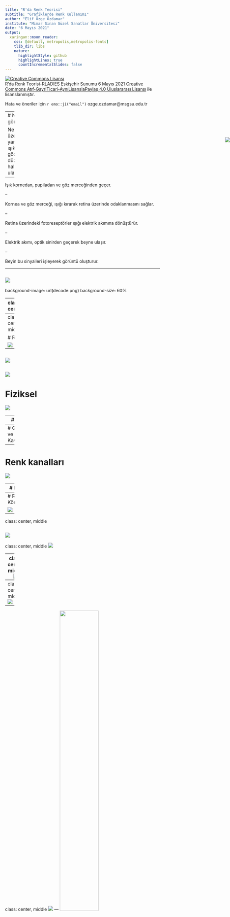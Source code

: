 ```yaml
---
title: "R'da Renk Teorisi"
subtitle: "Grafiklerde Renk Kullanımı"
author: "Elif Özge Özdamar"
institute: "Mimar Sinan Güzel Sanatlar Üniversitesi"
date: "6 Mayıs 2021"
output:
  xaringan::moon_reader:
    css: [default, metropolis,metropolis-fonts]
    tlib_dir: libs
    nature:
      highlightStyle: github
      highlightLines: true
      countIncrementalSlides: false
---
```



<img src="msgsulogo.png" style="position:absolute;top:500px;right:0px;" />



<a rel="license" href="http://creativecommons.org/licenses/by-nc-sa/4.0/"><img alt="Creative Commons Lisansı" style="border-width:0" src="https://i.creativecommons.org/l/by-nc-sa/4.0/88x31.png" /></a><br />R'da Renk Teorisi-RLADIES Eskişehir Sunumu 6 Mayıs 2021<a rel="license" href="http://creativecommons.org/licenses/by-nc-sa/4.0/"> Creative Commons Atıf-GayriTicari-AynıLisanslaPaylaş 4.0 Uluslararası Lisansı</a> ile lisanslanmıştır.

Hata ve öneriler için `r emo::ji("email")` ozge.ozdamar@msgsu.edu.tr


---
# Nasıl görürüz?

Nesnelerin üzerinden yansıyan ışık gözlere düz bir hat halinde ulaşır.

--

Işık kornedan, pupiladan ve göz merceğinden geçer.

--

Kornea ve göz merceği, ışığı kırarak retina üzerinde odaklanmasını sağlar.

--

Retina üzerindeki fotoreseptörler ışığı elektrik akımına dönüştürür.

--

Elektrik akımı, optik sinirden geçerek beyne ulaşır.

--

Beyin bu sinyalleri işleyerek görüntü oluşturur.

---

![](images/eye.png)
---
background-image: url(decode.png) 
background-size: 60%

---
class: center

.middle.center[

<img src="images/perception.png">

]



---
class: center, middle

# Renk

![](images/DavidNovick.png)

---


![](images/color1.png)
---


![](images/color2.png)
---

# Fiziksel

![](images/color-material.png)

---
# Işıma



![](images/color-radiant.png)

---
# Görsel ve Kavramsal

---
# Renk kanalları

![](images/colorchannels.png)


---
# Link

TETRACHROMAT:
https://www.youtube.com/watch?v=5U31gXf4hwk


HOW ANIMALS SEE:
https://www.nhm.ac.uk/discover/how-do-other-animals-see-the-world.html

COLOR TEST:
https://color.method.ac


---
# Renk Körlüğü

![](images/rk1.png)

---
class: center, middle

![](images/rk2.png)
---
class: center, middle
![](images/rk3.png)

---
class: center, middle
![](images/rk4.png)


---
class: center, middle
![](images/rk5.png)

---
class: center, middle
![](images/rk6.png)
---
  <img src="rk7.png" height="50%" width="50%" />


---

 <img src="rk8.png" height="50%" width="50%" />

---

 <img src="rk9.png" height="50%" width="50%" />

---

 <img src="rk10.png" height="50%" width="50%" />

---

 <img src="rk11.png" height="50%" width="50%" />
 
---

# Gestalt

<span style="color: blue;"> **Law of Proximity**</span> *(Yakınlık ilkesi)*

--

<span style="color: blue;"> **Law of Similarity**</span> *(Benzerlik ilkesi)*

--

<span style="color: blue;"> **Law of Segregation**</span> *(Ayrışma ilkesi)*


--

<span style="color: blue;"> **Law of Connectivity**</span> *(Bağlantı ilkesi)*

--

<span style="color: blue;"> **Law of Common Fate**</span> *(Ortak Kader ilkesi)*

--

<span style="color: blue;"> **Law of Closure**</span> *(Tamamlanma ilkesi)*

--

<span style="color: blue;"> **Law of Figure/Ground**</span> *(Şekil/Zemin ilkesi)*

--

<span style="color: blue;"> **Law of Continuity**</span> *(Devamlılık ilkesi)*


---
# Yakınlık ilkesi

Bilişsel sistemimiz, birbirine mekansal ya da zamansal olarak yakın olan elemanları anlamlı bir bütün oluşturması için gruplar. Yakınlık ilkesi (ing: law of proximity)  olarak isimlendirilen bu durum; insanların, birbirine yakın olan nesnelerin uzak olan nesnelere göre daha fazla benzer özelliklere sahip olduklarını (daha fazla ilişkili olduklarını) varsayamasından kaynaklanır. 

![](images/g1.png)


![](images/g2.png)
---


Bu ilkenin grafik üzerinde uygulaması çoğunlukla gruplandırılmış çubuk grafik, ya da saçılım diyagramı üzerinde uygulanır

Görselleştirmede aktarılmak istenilen bilginin önem sırasına göre, odaklanılnası istenilen bilgi gruplandırılarak dikkat çıkarılır.

---

![](images/g3.png)

---

![](images/g4.png)
---
# Benzerlik ilkesi

Bilişsel sistemimiz benzer elemanları anlamlı bir bütün oluşturması için gruplar. Gruplama işlemi renk, büyüklük ya da şekle göre olabilir.


![](images/g5.png)
---

![](images/g6.png)

--

![](images/g7.png)
---
# Şekil/Zemin Etkisi

Bilişsel sistemimiz, kontrast, renk, boyut gibi görsel bir değişkene dayanarak nesneleri arka fondan ayırarak algılar

![](images/g8.png)
---

# Renk Modelleri

Renk modelleri, ana renkler kullanılarak daha geniş bir renk skalası oluşturmak için geliştirilmiş matematiksel modellerdir.

<span style="color: blue;"> **RGB**</span> *(Red, Green Blue)*

--

<span style="color: blue;"> **CMYK**</span> *(Cyan, Magenda, Yellow, Key)* 

--

<span style="color: blue;"> **HSB**</span> *(Hue, Saturation, Brightness)*

--

<span style="color: blue;"> **HSV**</span> *(Hue, Saturation, Value)*

--

<span style="color: blue;"> **HCL**</span> *(Hue, Chroma, Luminance)*


--

<span style="color: blue;"> **HSI**</span> *(Hue, Saturation, Intensity)*


---

![](images/cmyk-rgb1.png)


---
# Renk şemaları

Color schemes, color harmony

<span style="color: blue;"> **Monochromatic**</span> *(tr: Monokromatik Şema)*


--

<span style="color: blue;"> **Analogous**</span> *(tr: Analog-Benzer Şema)*


--

<span style="color: blue;"> **Complementary**</span> *(tr:Tamamlayıcı Şema )*

--

<span style="color: blue;"> **Split Complementary**</span> *(tr: Bölünmüş Tamamlayıcı Şema )*


--

<span style="color: blue;"> **Analogous Complementary **</span> *(tr: Analog Tamamlayıcı Şema )*


--

<span style="color: blue;"> **Double Complementary **</span> *(tr: Çift Tamamlayıcı Şema )*


--

<span style="color: blue;"> **Tetrad: Rectangular & Square**</span> *(tr:Dört Renk Şeması )*


--

<span style="color: blue;"> **Diad**</span> *(tr: İkili Şema )*


--

<span style="color: blue;"> **Triad**</span> *(tr: Üçgen Şema )*


---
class: center, middle

 <img src="wheel1.png" height="50%" width="50%" />


---

class: center, middle

![](images/color-wheel.png)

---
# Monokromatik Şema


- Monokromatik şema, renk çarkında tek bir renk(anahtar renk) üzerinde farklı tonlama ve gölgeleme, tint, tone ve shade uygulayarak elde edilen renk şemasıdır. 

--

- Anahtar rengin seçimine (sıcak ya da soğuk olması) bağlı olarak sıcak ya da soğuk duygu yaratır, renkler dengeli ve oluşturulan görsel şık ve çekicidir. 
--

- Özellikle mavi veya yeşil anahtar renkler monokromatik şemada gözü yormayan, yatıştırıcı bir etki yaratır. 

--

- Bu şema, kontrast oluşturmak için uygun değildir ancak yeterli kontrast oranının sağlanması durumunda renk körleri tarafından algılanabilir. 


--

- Görsel üzerindeki önemli bilgiye dikkat çekmek için monokromatik şema uygun değildir. Tamamlayıcı şema gibi canlı bir etki bırakmaz. Eğer monokromatik şemanın basitlik ve şıklık etkileri kullanılmak istenirse, daha fazla nüans öneren analog şema tercih edilebilir.

---

# Analog Şema

![](images/analogous1.png)


- Analog(benzer) şema, renk çarkında yan yana duran üç renkten oluşan renk düzenidir. Bu üç renk, seçilen anahtar renk ve onun birer yan tarafındaki renklerden oluşur. Analog şemayla çoğunlukla doğada karşılaşırız, örnek olarak sonbaharda ağaçların değişimindeki renk örüntüsü verilebilir.

--
 
- Önerdiği renk skalası dar olmakla birlikte, göze uyumlu görünen bir renk düzendir. Monokromatik şemada olduğu gibi seçilen anahtar renge göre soğuk ya da sıcak duygu oluşturur, ancak şema içinde hem sıcak ve hem de soğuk renklerin birlikte kullanılması tercih edilmemelidir. 

--

- Renk armonisini olumsuz yönde etkileyeceği için, bu şeması içinde çok fazla renk kullanılmamalıdır.



---
class: center, middle

![](images/analogous2.png)

---

# Tamamlayıcı Şema

![](images/complementary1.png)

Tamamlayıcı renk şeması (ing: complementary scheme), renk çarkı üzerinde birbirine karşıt şekilde konumlanmış renklerden oluşur. Seçilen anahtar renk, tam karşısındaki renk ile beraber kullanıldığından, kontrast oranı en yüksek şemadır. Bu yüzden dikkat çekme özelliği çok yüksektir.

--

Tamamlayıcı şema yüksek kontrast oluşturduğundan, monokromatik ve analog şemalara göre renklerin dengelenmesi özellikle desaturated(gri eklenmiş) sıcak bir rengin anahtar renk olarak seçilmesi durumunda zordur.

---

class: center, middle

![](images/complementary2.png)

---
# Bölünmüş Tamamlayıcı


![](images/splitcomplementary1.png)
Bölünmüş tamamlayıcı şema (ing: split complementary scheme), seçilen anahtar renk ile birlikte anahtar rengin tamamlayıcısının iki yan tarafındaki renklerden oluşan şemadır, böylelikle yüksek kontrast sağlanmış olunur.

--

Monokromatik ve analog şemalara göre renk dengesi daha zor sağlanır.

--

Tamamlayıcı şemaya göre artısı, yüksek kontrastı korurken, daha fazla nüans önermesidir. 


---
class: center, middle

![](images/splitcomplementary2.png)
---
# Analog Tamamlayıcı

![](images/analogouscomplemenraty1.png)

Analog tamamlayıcı şema (ing: analogous complementary scheme), bölünmüş tamamlayıcı semaya ek olarak, anahtar rengin tamamlayıcısının da dahil edilmesiyle elde edilir.


---
# Çift Tamamlayıcı

![](images/doublecomplementary1.png)

Çift tamamlayıcı şema (ing: double complementary scheme), renk çarkı üzerinde yanyana duran iki rengin tamamlayıcı renkleriyle birlikte 2 ayrı tamamlayıcı renk çiftinden oluşan şemadır.

---

# Dört Renk Şeması


![Dikörtgen Şema](images/rectangular1.png)

Dört renk şeması (ing: tedrad scheme) renk çarkında birbirinden eşit uzaklıkta yerleşmiş dört rengin kullanılmasıyla oluşturulan düzendir. İki anahtar renk ve o renklerin tamamlayısından oluşur. Dört renk şeması, anahtar renkler arası uzaklığa göre renklerin çark üstündeki yerleşimi değişiklik göstereceğinden, oluşan yerleşime göre farklı isimlendirilir. Dört rengin yerleşimi bir dikdörtgen ya da kare oluşturabilir.

--

Renkler arası uzaklık, renk yerleşimini bir kare ya da dikdörtgen oluşturacak şekilde belirlenebilir, böylelikle iki ayrı tamamlayıcı renk çifti kullanılmış olur. Çift tamamlayıcı şema da bu gruba dahil edilebilir.

--

Diğer şemalara göre renklerin dengelenmesinin en zor olduğu şemadır. 


---
class: center, middle

![](images/rectangular2.png)
---
# Dikdörtgen Şema

Dikdörtgen şema (ing: rectangular scheme), birbiri arasında bir boş olacak şekilde seçilen iki anahtar renk ve tanamlayıcısından oluşur. Dört renk böylelikle çark üzerinde bir dikdörtgen oluşturacak şekilde yerleşmiş olur.

--


Sıcak ve soğuk renklerin dengelenmesine dikkat edilmelidir.

--

Çift tamamlayıcı şema da anahtar renkleri yanyana olan dikdörtgen şemadır.

---
# Kare Şema

![Kare Şema](images/square1.png)

--

Anahtar renkler, aralarında 2 boşluk olacak şekilde seçilirse, dört renk çark üzerinde kare olarak yerleşeceği için, kare şema (ing: square scheme) adını alır.


---
# İkili Şema

![](images/diad1.png)

--

İkili şemada anahtar rengin 2 yanındaki tek renk seçilir.


---
# Üçgen Şema

![](images/triad1.png)

--

Üçgen şema (ing: triad scheme), renk çarkında eşkenar üçgen oluşturacak şekilde birbirine eşit uzaklıkta bulunan üç renkten oluşan şemadır. Şema; seçilen anahtar renk ve ek olarak bu rengin iki yönde eşit uzaklıktaki renklerle birlikte oluşturulur.

--

Üçgen şema, renk dengesini korurken güçlü kontrast oluşturması nedeniyle sık tercih edilen bir şemadır. 

--

Üçgen şema, tamamlayıcı şema kadar kontrast sağlamaz ancak ona gore daha dengeli ve uyumludur.


---
class: center, middle

![](images/triad2.png)
---
# Renk paletleri

**sürekli değişkenlerin renkle kodlanması:**

Sürekli değişkenler için renk paleti belirlerken dikkat etmemiz gereken iki durum vardır.

Renk paletinde tekdüzelik (ing: uniformity) : Renk paletindeki renk değişimlerinin tekdüze olarak algılanması. Örneğin sürekli bir değişkeni tek renkle kodlamak için monokromatik bir şema seçtiysek, anahtar rengin tint/tone/shade in aynı oranlarda değişerek paleti oluşturmak gerekir. Bunun nedeni, paletteki renk değişiminin, algısal olarak da eşdeğer oranda algılanmasının gerekliliğidir.


--

Renk paletinde ayrımcılık (ing: discriminability): Sürekli değişkenin gözlem değerlerini renkle kodlarken renklerin sağladığı ayrımcılık mümkün olduğunca fazla olmalıdır.
Seçilen şemaya bağlı olarak sürekli değişken için oluşturduğumuz palette tek renkten (sequential scale) ya da çok renkten ( sequential ve diverging) oluşabilir

---

**kategorik değişkenkenlerin renkle kodlanması:**

kategorik değişkenler için de renk paletinde tekdüzelik sağlamak gerekir, ancak bu sürekli değişkenlerden farklılık gösterir. Örneğin monokromatik şemadaki gibi tekdüzelik, kategorik değişkenler için uygun olmayacaktır, çünkü bu şemadaki ışık ya da doygunluk, dikkati kendine çekerek bazı grupları öne çıkarabilir. Birden fazla renkten oluşan palet daha uygun olacaktır.

---
**Aynı anda kaç tane ayrı renk algılanabilir?**

Bu konuda yapılan algısal çalışmalar bir grafikte 5-10 arası rengin insalar tarafından algılanabildiğini önermektedir.

--

Kırmızı, mavi, yeşil, sarı, siyah ve beyaz algısal olarak çok yüksek seviyede ayrıştırılıyor, kültürlerden bağımsız kabul ediliyor.

--

Gri renk olarak algılanmıyor. Bu özelliği renkle kodlamada kullanılabilir. Örnek: dikat çekilmek istenilen bilgi kırmızı, diğerleri gri

---

12 renk, bütün kültürlerde farklı olarak isimlendirilmiştir. Bu da, 12 renngin insanlar tarafından net olarak algılanabilir olduğunun işareti olarak kabul edilmekte.

--

![](images/12color.png)

---
# Grafiklerde Renk

Görsel algılama skalasında renk en alt seviyede olmasından dolayı kullanırken özellikle dikkat edilmeli! Renk paleti seçiminde Gestalt prensipleri ve renk şemaları gözönünde bulundurulmalı.

--

Renk modelinden bağımsız olarak, bir rengi üç parametre ile tanımlayabiliriz:

--

**Hue:** Renk ismi

**Saturation:** rengin canlılığı (doygunluk)

**Luminance:** rengin ışığı/ parlaklığı  yansıtma miktarı

--

Veri görselleştirilmesinde renkle kodlamayı amacımızı iki kategoride toplayabiliriz:

--

Miktarı kodlamak

--

Etiketlemek ( + odaklanmayı sağlamak/dikkat çekmek)

---
class: inverse, center, middle
R uygulamaları

---

**R'da ki renkler**
```r
colors()
colours()
```

**Colors in R:** http://www.stat.columbia.edu/~tzheng/files/Rcolor.pdf

**R Color cheatsheet:**
https://www.nceas.ucsb.edu/sites/default/files/2020-04/colorPaletteCheatsheet.pdf
---
```r
library(vcd)
data("Hospital")
barplot(Hospital, beside = T)
```

---
class: inverse, middle, center

Renkleri 4 şekilde elde edebiliriz:

---
# 1. Renk isimleri ile

```r
barplot(Hospital, beside = T, col=c("red","blue","green"))
```

---

# 2. Hexadecimal kodu ile

kırmızı : #FF0000
mavi: #0000FF
yeşil: #00FF00

```r
barplot(Hospital, beside = T, col=c("#FF0000","#0000FF","#00FF00"))
```
---

# 3. Renk modeli ile

**kırmızı**
```r
rgb(red = 255, green = 0, blue = 0, maxColorValue = 255)
```
**mavi**
```r
rgb(0,0,255, maxColorValue = 255)
```

**yeşil**
```r
rgb(0,255,0, maxColorValue = 255)
```

---
**rengin RGB model değerleri**
```r
col2rgb("red")
```

---
**HSV: Hue, Saturation, Value**

```r
hsv(h = 1, s = 1, v = 1, alpha=0.3) # alpha 0-1 arası saydamlık 
```
**HCL:Hue, Chroma, Luminance**
```r
hcl(h = 0, c = 35, l = 85, alpha=0.5)
```

---
# 4. Palet sıra numarası kullanılarak
```r
palette() # aktif paleti verir
```

---
# Renk modeli değiştirme

```r
grDevices::col2rgb()
grDevices::rgb2hsv()
colorspace::hex2RGB()
colorspace::convertColor()
```

---
# R' da şemalar


```r
library(colortools) # anahtar renk: kırmızı için renk şemaları
adjacent("red") # analog şema
```

---
```r
complementary("red") # tamamlayıcı şema
```


---
```r
splitComp("red") # bölünmüş tamamlayıcı şema
```


---
```r
triadic("red") # üçgen şema
```

---
```r
tetradic("red") # dörtlü şema
```

---
```r
square("red") # kare şema
```



---
# Palet paketleri

Birçok palet paketi mevcut, ancak şema bazlı tasarlanmış olmayabilirler!! Kullanacağımız paleti seçerken şema ve kategorik/sürekli değişken ayırımının farkında olmamız gerekiyor!!

```r
# grDevices paketine ait palet fonksiyonları
rainbow()
heat.colors()
topo.colors()
terrain.colors()
cm.colors()
gray.colors()
```

---
```r
pie(rep(1, 5), col = heat.colors(5))
```

---
```r
pie(rep(1, 5), col = terrain.colors(5))
```

---
```r
palette()
pie(rep(1, 3), col = c(2,3,5))
```
---
# RColorBrewe palet paketi
```r
library(RColorBrewer)
display.brewer.all()
```

---
```r
display.brewer.pal(n=3, name="Blues")
brewer.pal(n=3, name = "Blues")
```

---
```r
display.brewer.pal(n = 8, name = 'Dark2')
```
---
```r
barplot(Hospital, beside = T, col = brewer.pal(n=3, name='Blues'))
```

# renk körlüğü için palet paketleri:

```r
library(colorBlindness)

library(dichromat)

remotes::install_github("clauswilke/colorblindr")
```

https://github.com/clauswilke/colorblindr


---
# Kolaylaştırıcı paketler
```r
library(colourpicker) # Görsel olarak renk seçimi yapmak için
library(colorspace) # diverging, sequential,  qualitative palet seçimi & ayarlar
renk<-choose_palette()
n<-5
pie(rep(1, n), col = renk(5))
```

---
# Renk Araçları

https://hclwizard.org


https://paletton.com/#uid=1000u0kllllaFw0g0qFqFg0w0aF

https://colorbrewer2.org/#type=sequential&scheme=BuGn&n=3

---

Information Visualization Perception for Design, Colin Ware.


Color Space and Its Divisions, Rolf G. Kuehni.


Appliying Color Theory to Digital Media and Visualization, Theresa-Maria Rhyne.


The Complete Color Harmony, Leatrice Eiseman
---
